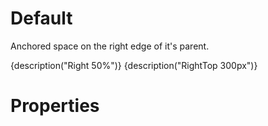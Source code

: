 
<Meta title="Components|Right" component={Right} />

# Default

Anchored space on the right edge of it's parent.

<Preview>
	<Story name="Default (%)">
		<ViewPort>
			<Right style={green} size="50%">
				{description("Right 50%")}
			</Right>
		</ViewPort>
	</Story>
	<Story name="Default (px)">
		<ViewPort>
			<Right style={green} size={300}>
				{description("RightTop 300px")}
			</Right>
		</ViewPort>
	</Story>
</Preview>

# Properties

<Props of={Right} />

